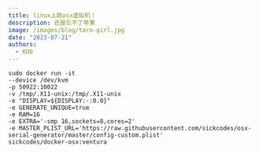 ```yaml
---
title: linux上跑osx虚拟机！
description: 还是忘不了苹果
image: /images/blog/taro-girl.jpg
date: "2023-07-21"
authors:
  - KUD
---
```


```shell
sudo docker run -it
--device /dev/kvm
-p 50922:10022
-v /tmp/.X11-unix:/tmp/.X11-unix
-e "DISPLAY=${DISPLAY:-:0.0}"
-e GENERATE_UNIQUE=true
-e RAM=16
-e EXTRA='-smp 16,sockets=8,cores=2'
-e MASTER_PLIST_URL='https://raw.githubusercontent.com/sickcodes/osx-serial-generator/master/config-custom.plist'
sickcodes/docker-osx:ventura
```
